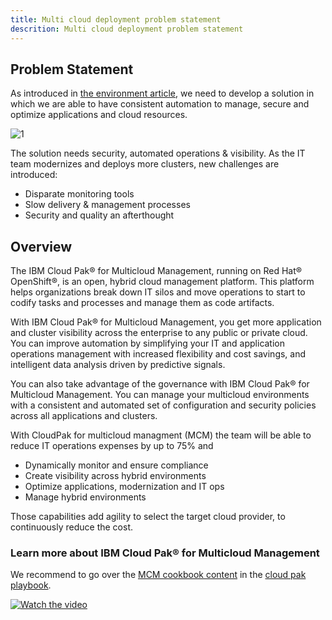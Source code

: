```yaml
---
title: Multi cloud deployment problem statement
descrition: Multi cloud deployment problem statement
---
```


## Problem Statement

As introduced in [the environment article](/solution/environment/), we need to develop a solution in which we are able to have consistent automation to manage, secure and optimize applications and cloud resources.

 ![1](./../solution/images/env-1.png)
 
The solution needs security, automated operations & visibility. As the IT team modernizes and deploys more clusters,
new challenges are introduced:

* Disparate monitoring tools
* Slow delivery & management processes
* Security and quality an afterthought

## Overview 

The IBM Cloud Pak® for Multicloud Management, running on Red Hat® OpenShift®, is an open, hybrid cloud management platform. This platform helps organizations break down IT silos and move operations to start to codify tasks and processes and manage them as code artifacts.

With IBM Cloud Pak® for Multicloud Management, you get more application and cluster visibility across the enterprise to any public or private cloud. You can improve automation by simplifying your IT and application operations management with increased flexibility and cost savings, and intelligent data analysis driven by predictive signals.

You can also take advantage of the governance with IBM Cloud Pak® for Multicloud Management. You can manage your multicloud environments with a consistent and automated set of configuration and security policies across all applications and clusters.

With CloudPak for multicloud managment (MCM) the team will be able to reduce IT operations expenses by up to 75% and 

* Dynamically monitor and ensure compliance
* Create visibility across hybrid environments
* Optimize applications, modernization and IT ops
* Manage hybrid environments

Those capabilities add agility to select the target cloud provider, to continuously reduce the cost.


### Learn more about IBM Cloud Pak® for Multicloud Management


We recommend to go over the [MCM cookbook content](https://cloudpak8s.io/mcm/cp4mcm_introduction/) in the [cloud pak playbook](https://cloudpak8s.io/).

[![Watch the video](./images/mcm-problem-statement.png)](https://livesend.ibm.com/i/EyEX3h0YXYLBiPLUSSIGNQP8W8YJDzESPLUSSIGNCFrLOUN___LgInfPPAi8Z40RydfERDLcbdSou8HXU0M0tdyfvKzJrxNByT6rMAEQUALSIGNEQUALSIGN)
